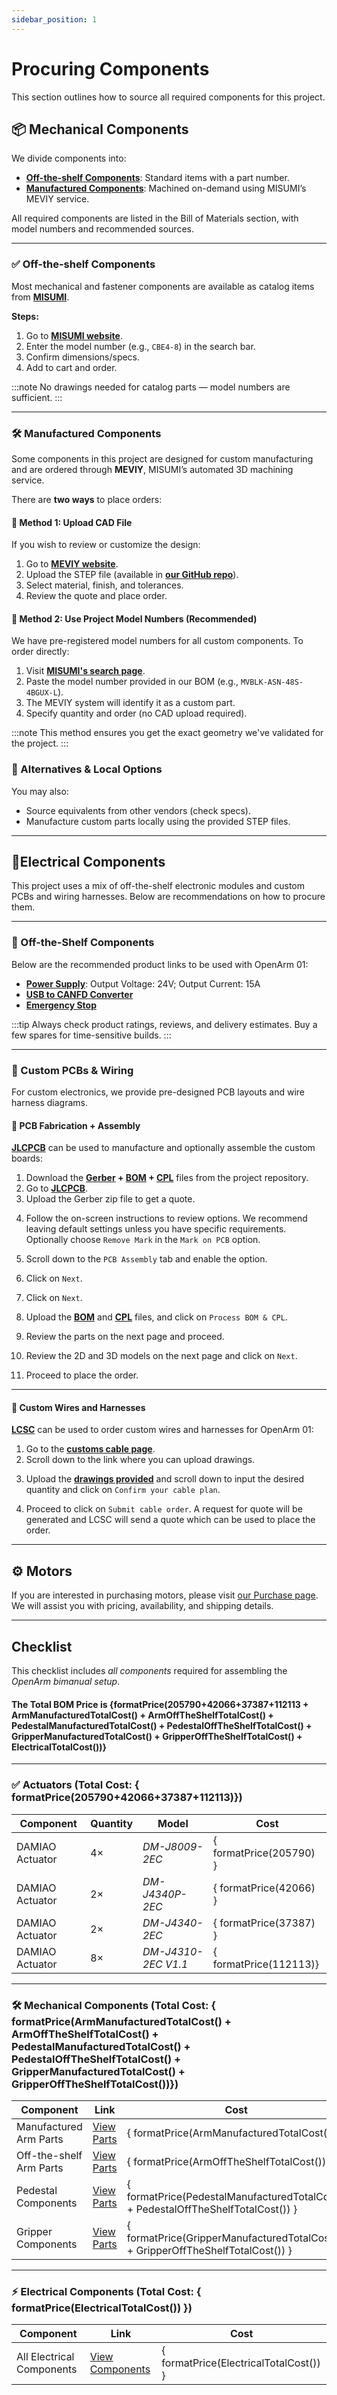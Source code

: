 ```yaml
---
sidebar_position: 1
---
```



# Procuring Components

This section outlines how to source all required components for this project.

## 📦 Mechanical Components

We divide components into:

- [**Off-the-shelf Components**](/hardware/bill-of-materials/arm-off-the-shelf): Standard items with a part number.
- [**Manufactured Components**](/hardware/bill-of-materials/arm-manufactured): Machined on-demand using MISUMI’s MEVIY service.

All required components are listed in the Bill of Materials section, with model numbers and recommended sources.

---

### ✅ Off-the-shelf Components

Most mechanical and fastener components are available as catalog items from **[MISUMI](https://jp.misumi-ec.com/)**.

**Steps:**

1. Go to **[MISUMI website](https://jp.misumi-ec.com/)**.
2. Enter the model number (e.g., `CBE4-8`) in the search bar.
3. Confirm dimensions/specs.
4. Add to cart and order.

:::note
No drawings needed for catalog parts — model numbers are sufficient.
:::

---

### 🛠️ Manufactured Components

Some components in this project are designed for custom manufacturing and are ordered through **MEVIY**, MISUMI’s automated 3D machining service.

There are **two ways** to place orders:

#### 📎 Method 1: Upload CAD File

If you wish to review or customize the design:

1. Go to **[MEVIY website](https://meviy.misumi-ec.com/)**.
2. Upload the STEP file (available in **[our GitHub repo](https://github.com/enactic/openarm_hardware)**).
3. Select material, finish, and tolerances.
4. Review the quote and place order.

#### 🔢 Method 2: Use Project Model Numbers (Recommended)

We have pre-registered model numbers for all custom components. To order directly:

1. Visit **[MISUMI's search page](https://jp.misumi-ec.com/order/part-number/create)**.
2. Paste the model number provided in our BOM (e.g., `MVBLK-ASN-48S-4BGUX-L`).
3. The MEVIY system will identify it as a custom part.
4. Specify quantity and order (no CAD upload required).

<BlockImage src="hardware/bom/procurement/procurement-meviy.png" alt="meviy" width="70%" />

:::note
This method ensures you get the exact geometry we've validated for the project.
:::

### 🔄 Alternatives & Local Options

You may also:

- Source equivalents from other vendors (check specs).
- Manufacture custom parts locally using the provided STEP files.

---

## 🔌Electrical Components

This project uses a mix of off-the-shelf electronic modules and custom PCBs and wiring harnesses.
Below are recommendations on how to procure them.

---

### 🛒 Off-the-Shelf Components

Below are the recommended product links to be used with OpenArm 01:

- **[Power Supply](https://www.aliexpress.com/item/1005004204524395.html)**: Output Voltage: 24V; Output Current: 15A
- **[USB to CANFD Converter](https://a.co/d/hIi0SI1)**
- **[Emergency Stop](https://www.monotaro.com/p/6001/0711/)**

:::tip
Always check product ratings, reviews, and delivery estimates. Buy a few spares for time-sensitive builds.
:::

---

### 🧩 Custom PCBs & Wiring

For custom electronics, we provide pre-designed PCB layouts and wire harness diagrams.

#### 🧾 PCB Fabrication + Assembly

**[JLCPCB](https://jlcpcb.com/)** can be used to manufacture and optionally assemble the custom boards:

1. Download the **[Gerber](/file/hardware/bill-of-materials/electrical/gerber-for-hub.zip) + [BOM](/file/hardware/bill-of-materials/electrical/bom-for-hub.csv) + [CPL](/file/hardware/bill-of-materials/electrical/cpl-for-hub.xlsx)** files from the project repository.
2. Go to **[JLCPCB](https://jlcpcb.com/)**.
3. Upload the Gerber zip file to get a quote.

<BlockImage src="hardware/bom/procurement/jlcpcb-step1.png" alt="jlcpcb-1" width="70%" />

4. Follow the on-screen instructions to review options. We recommend leaving default settings unless you have specific requirements. Optionally choose `Remove Mark` in the `Mark on PCB` option.

<BlockImage src="hardware/bom/procurement/jlcpcb-step2.png" alt="jlcpcb-2" width="70%" />

5. Scroll down to the `PCB Assembly` tab and enable the option.

<BlockImage src="hardware/bom/procurement/jlcpcb-step3.png" alt="jlcpcb-3" width="70%" />

6. Click on `Next`.

<BlockImage src="hardware/bom/procurement/jlcpcb-step4.png" alt="jlcpcb-4" width="30%" />

7. Click on `Next`.

<BlockImage src="hardware/bom/procurement/jlcpcb-step5.png" alt="jlcpcb-5" width="70%" />

8. Upload the **[BOM](/file/hardware/bill-of-materials/electrical/bom-for-hub.csv)** and **[CPL](/file/hardware/bill-of-materials/electrical/cpl-for-hub.xlsx)** files, and click on `Process BOM & CPL`.

<BlockImage src="hardware/bom/procurement/jlcpcb-step6.png" alt="jlcpcb-6" width="70%" />

9. Review the parts on the next page and proceed.

10. Review the 2D and 3D models on the next page and click on `Next`.

<BlockImage src="hardware/bom/procurement/jlcpcb-step7.png" alt="jlcpcb-7" width="70%" />

11. Proceed to place the order.

---

#### 🔌 Custom Wires and Harnesses

**[LCSC](https://lcsc.com/)** can be used to order custom wires and harnesses for OpenArm 01:

1. Go to the **[customs cable page](https://lcsc.com/customcables/quote)**.
2. Scroll down to the link where you can upload drawings.

<BlockImage src="hardware/bom/procurement/lcsc-step1.png" alt="lcsc-1" width="70%" />

3. Upload the **[drawings provided](electrical)** and scroll down to input the desired quantity and click on `Confirm your cable plan`.

<BlockImage src="hardware/bom/procurement/lcsc-step2.png" alt="lcsc-2" width="70%" />
<BlockImage src="hardware/bom/procurement/lcsc-step3.png" alt="lcsc-3" width="70%" />

4. Proceed to click on `Submit cable order`. A request for quote will be generated and LCSC will send a quote which can be used to place the order.

<BlockImage src="hardware/bom/procurement/lcsc-step4.png" alt="lcsc-4" width="70%" />
<BlockImage src="hardware/bom/procurement/lcsc-step5.png" alt="lcsc-5" width="70%" />

---

## ⚙️ Motors

If you are interested in purchasing motors, please visit [our Purchase page](/getting-started/purchase). We will assist you with pricing, availability, and shipping details.

---

## Checklist

This checklist includes *all components* required for assembling the *OpenArm bimanual setup*. 

#### The Total BOM Price is {formatPrice(205790+42066+37387+112113 + ArmManufacturedTotalCost() + ArmOffTheShelfTotalCost() + PedestalManufacturedTotalCost() + PedestalOffTheShelfTotalCost() + GripperManufacturedTotalCost() + GripperOffTheShelfTotalCost() + ElectricalTotalCost())}

---

### ✅ Actuators (Total Cost: { formatPrice(205790+42066+37387+112113)})

<table>
  <thead>
    <tr>
      <th style={{ textAlign: 'center' }}>Component</th>
      <th style={{ textAlign: 'center' }}>Quantity</th>
      <th style={{ textAlign: 'center' }}>Model</th>
      <th style={{ textAlign: 'center' }}>Cost</th>
    </tr>
  </thead>
  <tbody>
    <tr>
      <td style={{ textAlign: 'center' }}>DAMIAO Actuator</td>
      <td style={{ textAlign: 'center' }}>4×</td>
      <td style={{ textAlign: 'center' }}><em>DM-J8009-2EC</em></td>
      <td style={{ textAlign: 'center' }}>{ formatPrice(205790) }</td>
    </tr>
    <tr>
      <td style={{ textAlign: 'center' }}>DAMIAO Actuator</td>
      <td style={{ textAlign: 'center' }}>2×</td>
      <td style={{ textAlign: 'center' }}><em>DM-J4340P-2EC</em></td>
      <td style={{ textAlign: 'center' }}>{ formatPrice(42066) }</td>
    </tr>
    <tr>
      <td style={{ textAlign: 'center' }}>DAMIAO Actuator</td>
      <td style={{ textAlign: 'center' }}>2×</td>
      <td style={{ textAlign: 'center' }}><em>DM-J4340-2EC</em></td>
      <td style={{ textAlign: 'center' }}>{ formatPrice(37387) }</td>
    </tr>
    <tr>
      <td style={{ textAlign: 'center' }}>DAMIAO Actuator</td>
      <td style={{ textAlign: 'center' }}>8×</td>
      <td style={{ textAlign: 'center' }}><em>DM-J4310-2EC V1.1</em></td>
      <td style={{ textAlign: 'center' }}>{ formatPrice(112113)}</td>
    </tr>
  </tbody>
</table>

---

### 🛠 Mechanical Components (Total Cost: { formatPrice(ArmManufacturedTotalCost() + ArmOffTheShelfTotalCost() + PedestalManufacturedTotalCost() + PedestalOffTheShelfTotalCost() + GripperManufacturedTotalCost() + GripperOffTheShelfTotalCost())})

<table>
  <thead>
    <tr>
      <th style={{ textAlign: 'center' }}>Component</th>
      <th style={{ textAlign: 'center' }}>Link</th>
      <th style={{ textAlign: 'center' }}>Cost</th>
    </tr>
  </thead>
  <tbody>
    <tr>
      <td style={{ textAlign: 'center' }}>Manufactured Arm Parts</td>
      <td style={{ textAlign: 'center' }}><a href="arm-manufactured">View Parts</a></td>
      <td style={{ textAlign: 'center' }}>{ formatPrice(ArmManufacturedTotalCost()) }</td>
    </tr>
    <tr>
      <td style={{ textAlign: 'center' }}>Off-the-shelf Arm Parts</td>
      <td style={{ textAlign: 'center' }}><a href="arm-off-the-shelf">View Parts</a></td>
      <td style={{ textAlign: 'center' }}>{ formatPrice(ArmOffTheShelfTotalCost()) }</td>
    </tr>
    <tr>
      <td style={{ textAlign: 'center' }}>Pedestal Components</td>
      <td style={{ textAlign: 'center' }}><a href="pedestal">View Parts</a></td>
      <td style={{ textAlign: 'center' }}>{ formatPrice(PedestalManufacturedTotalCost() + PedestalOffTheShelfTotalCost()) }</td>
    </tr>
    <tr>
      <td style={{ textAlign: 'center' }}>Gripper Components</td>
      <td style={{ textAlign: 'center' }}><a href="gripper">View Parts</a></td>
      <td style={{ textAlign: 'center' }}>{ formatPrice(GripperManufacturedTotalCost() + GripperOffTheShelfTotalCost()) }</td>
    </tr>
  </tbody>
</table>

---

### ⚡ Electrical Components (Total Cost: { formatPrice(ElectricalTotalCost()) })

<table>
  <thead>
    <tr>
      <th style={{ textAlign: 'center' }}>Component</th>
      <th style={{ textAlign: 'center' }}>Link</th>
      <th style={{ textAlign: 'center' }}>Cost</th>
    </tr>
  </thead>
  <tbody>
    <tr>
      <td style={{ textAlign: 'center' }}>All Electrical Components</td>
      <td style={{ textAlign: 'center' }}><a href="electrical">View Components</a></td>
      <td style={{ textAlign: 'center' }}>{ formatPrice(ElectricalTotalCost()) }</td>
    </tr>
  </tbody>
</table>
